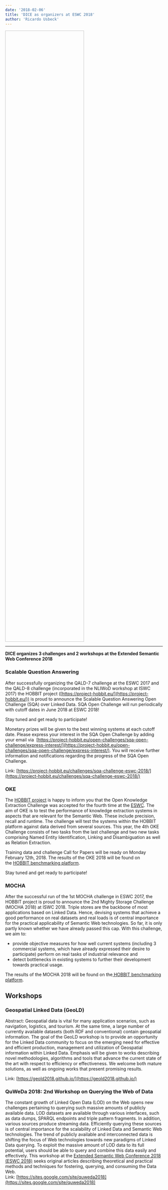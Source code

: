 ```yaml
---
date: '2018-02-06'
title: 'DICE as organizers at ESWC 2018'
author: 'Ricardo Usbeck'
---
```


<Image filename='eswc18.png' style="height: 50%; width: 50%;"/>

---

**DICE organizes 3 challenges and 2 workshops at the Extended Semantic Web Conference 2018**

### Scalable Question Answering

After successfully organizing the QALD-7 challenge at the ESWC 2017 and the QALD-8 challenge (incorporated in the NLIWoD workshop at ISWC 2017) the HOBBIT project ([https://project-hobbit.eu/](https://project-hobbit.eu/)) is proud to announce the Scalable Question Answering Open Challenge (SQA) over Linked Data. SQA Open Challenge will run periodically with cutoff dates in June 2018 at ESWC 2018!

Stay tuned and get ready to participate!

Monetary prizes will be given to the best winning systems at each cutoff date. Please express your interest in the SQA Open Challenge by adding your email via  [https://project-hobbit.eu/open-challenges/sqa-open-challenge/express-interest/](https://project-hobbit.eu/open-challenges/sqa-open-challenge/express-interest/). You will receive further information and notifications regarding the progress of the SQA Open Challenge.

Link: [https://project-hobbit.eu/challenges/sqa-challenge-eswc-2018/](https://project-hobbit.eu/challenges/sqa-challenge-eswc-2018/)

### OKE

The [HOBBIT project](https://project-hobbit.eu/) is happy to inform you that the Open Knowledge Extraction Challenge was accepted for the fourth time at the [ESWC](https://2018.eswc-conferences.org/). The aim of OKE is to test the performance of knowledge extraction systems in aspects that are relevant for the Semantic Web. These include precision, recall and runtime. The challenge will test the systems within the HOBBIT platform against data derived from several sources. This year, the 4th OKE Challenge consists of two tasks from the last challenge and two new tasks comprising Named Entity Identification, Linking and Disambiguation as well as Relation Extraction.

Training data and challenge Call for Papers will be ready on Monday February 12th, 2018. The results of the OKE 2018 will be found on the [HOBBIT benchmarking platform](http://master.project-hobbit.eu/home).

Stay tuned and get ready to participate!

### MOCHA

After the successful run of the 1st MOCHA challenge in ESWC 2017, the HOBBIT project is proud to announce the 2nd Mighty Storage Challenge (MOCHA 2018) at ISWC 2018. Triple stores are the backbone of most applications based on Linked Data. Hence, devising systems that achieve a good performance on real datasets and real loads is of central importance for the practical applicability of Semantic Web technologies. So far, it is only partly known whether we have already passed this cap. With this challenge, we aim to:

- provide objective measures for how well current systems (including 3 commercial systems, which have already expressed their desire to participate) perform on real tasks of industrial relevance and 
- detect bottlenecks in existing systems to further their development towards practical usage. 

The results of the MOCHA 2018 will be found on the[ HOBBIT benchmarking platform](http://master.project-hobbit.eu/home).

## **Workshops**

### Geospatial Linked Data (GeoLD)

Abstract: Geospatial data is vital for many application scenarios, such as navigation, logistics, and tourism. At the same time, a large number of currently available datasets (both RDF and conventional) contain geospatial information. The goal of the GeoLD workshop is to provide an opportunity for the Linked Data community to focus on the emerging need for effective and efficient production, management and utilization of Geospatial information within Linked Data. Emphasis will be given to works describing novel methodologies, algorithms and tools that advance the current state of the art with respect to efficiency or effectiveness. We welcome both mature solutions, as well as ongoing works that present promising results.

Link: [https://geold2018.github.io/](https://geold2018.github.io/)

### QuWeDa 2018: 2nd Workshop on Querying the Web of Data

The constant growth of Linked Open Data (LOD) on the Web opens new challenges pertaining to querying such massive amounts of publicly available data. LOD datasets are available through various interfaces, such as data dumps, SPARQL endpoints and triple pattern fragments. In addition, various sources produce streaming data. Efficiently querying these sources is of central importance for the scalability of Linked Data and Semantic Web technologies. The trend of publicly available and interconnected data is shifting the focus of Web technologies towards new paradigms of Linked Data querying. To exploit the massive amount of LOD data to its full potential, users should be able to query and combine this data easily and effectively. This workshop at the [Extended Semantic Web Conference 2018 (ESWC 2018)](https://2018.eswc-conferences.org/) seeks original articles describing theoretical and practical methods and techniques for fostering, querying, and consuming the Data Web.  
Link: [https://sites.google.com/site/quweda2018](https://sites.google.com/site/quweda2018)
